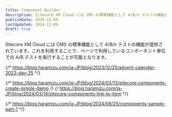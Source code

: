 ```yaml
---
title: Component Builder
description: Sitecore XM Cloud には CMS の標準機能として A/B/n テストの機能が提供されています。これを利用することで、ページで利用しているコンポーネント単位での A/B テストを実行することが可能となります。
publishDate: 2024-12-09
lastUpdated: 2024-12-09
draft: true
---
```


Sitecore XM Cloud には CMS の標準機能として A/B/n テストの機能が提供されています。これを利用することで、ページで利用しているコンポーネント単位での A/B テストを実行することが可能となります。

{/* https://blog.haramizu.com/ja-JP/blog/2023/12/25/advent-calendar-2023-day-25 */}

{/* https://blog.haramizu.com/ja-JP/blog/2024/03/13/sitecore-components-create-simple-demo */}
{/* https://blog.haramizu.com/ja-JP/blog/2024/03/14/sitecore-components-link-to-item */}

{/* https://blog.haramizu.com/ja-JP/blog/2024/09/25/components-sample-part-1 */}

